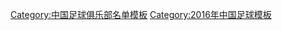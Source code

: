 {{Football squad with groups
 | name      = 2016年中乙分类名单沈阳东进
 | bgcolor   = #ffffff
 | bordercolor = #0000ff
 | textcolor   = #0000ff
 | title=[[沈阳东进足球俱乐部|<span style="color:#0000ff">瀋陽东进</span>]] — [[2016年中国足球乙级联赛|<span style="color: #0000ff;">2016年</span>]][[中国足球乙级联赛|<span style="color: #0000ff;">中乙联赛第 19 名</span>]]
|group1=全年参赛球员
|list1=<div>
{{Football squad2 player|no=1|name=[[卜希泽]]}}
{{Football squad2 player|no=4|name=[[李天晨]]}}
{{Football squad2 player|no=5|name=[[唐立博]]}}
{{Football squad2 player|no=6|name=[[贺健涛]]}}
{{Football squad2 player|no=7|name=[[牟永杰]]}}
{{Football squad2 player|no=8|name=[[张旭 (足球运动员)|张旭]]}}
{{Football squad2 player|no=9|name=[[郭子豪 (足球运动员)|郭子豪]]}}
{{Football squad2 player|no=11|name=[[白子健]]}}
{{Football squad2 player|no=12|name=[[陈嘉顺]]}}
{{Football squad2 player|no=16|name=[[刘伟 (1995年)|刘伟]]}}
{{Football squad2 player|no=17|name=[[温天鹏]]}}
{{Football squad2 player|no=18|name=[[陈弘业]]}}
{{Football squad2 player|no=20|name=[[刘雅奇]]}}
{{Football squad2 player|no=21|name=[[赵宇涵]]}}
{{Football squad2 player|no=23|name=[[黄荻]]}}
{{Football squad2 player|no=24|name=[[何益辰]]}}
{{Football squad2 player|no=26|name=[[栾智博]]}}
{{Football squad2 player|no=27|name=[[于耀翔]]}}
{{Football squad2 player|no=29|name=[[夏米提·夏甫开提]]}}
{{Football squad2 player|no=30|name=[[米尔扎艾克拜·阿力木]]}}
{{Football squad2 player|no=33|name=[[马天鸣]]}}
{{Football squad2 player|no=38|name=[[赵凌宇]]}}
</div>
|group2=夏季转入球员
|list2=<div>
{{Football squad2 player|no=22|name=[[于廷瀚]]}}
{{Football squad2 player|no=32|name=[[陈曾太郎]]}}
</div>
|group3=夏季转出球员
|list3=<div>
{{Football squad2 player|no=13|name=[[王猛 (足球运动员)|王猛]]}}
</div>
|group4=主教练
|list4={{flagicon|KOR}} {{link-en|李愚衡|Lee Woo-hyung}}
}}
<noinclude>
{{DEFAULTSORT:Shenyang Dongjin F.C. Squad 2016}}
[[Category:中国足球俱乐部名单模板]]
[[Category:2016年中国足球模板]]
</noinclude>